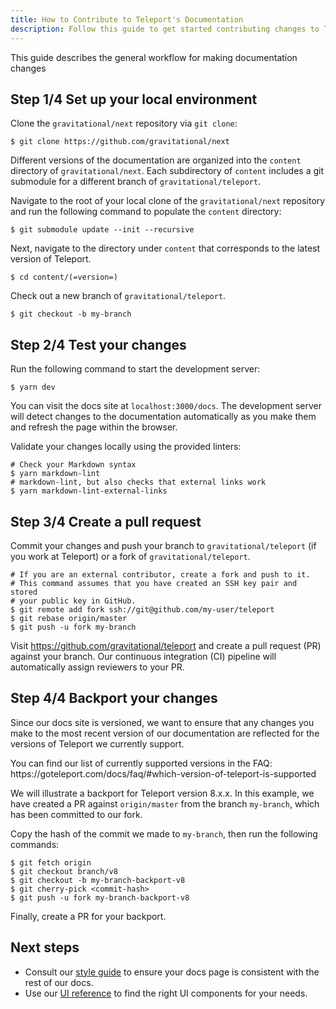 ```yaml
---
title: How to Contribute to Teleport's Documentation
description: Follow this guide to get started contributing changes to Teleport's documentation
---
```


This guide describes the general workflow for making documentation changes

## Step 1/4 Set up your local environment
Clone the `gravitational/next` repository via `git clone`:

```code
$ git clone https://github.com/gravitational/next
```

Different versions of the documentation are organized into the `content` directory of `gravitational/next`. Each subdirectory of `content` includes a git submodule for a different branch of `gravitational/teleport`. 

Navigate to the root of your local clone of the `gravitational/next` repository and run the following command to populate the `content` directory:

```code
$ git submodule update --init --recursive
```

Next, navigate to the directory under `content` that corresponds to the latest version of Teleport.

```code
$ cd content/(=version=)
```

Check out a new branch of `gravitational/teleport`.

```code
$ git checkout -b my-branch
```

## Step 2/4 Test your changes

Run the following command to start the development server:

```code
$ yarn dev
```

You can visit the docs site at `localhost:3000/docs`. The development server will detect changes to the documentation automatically as you make them and refresh the page within the browser.
   
Validate your changes locally using the provided linters:

```code
# Check your Markdown syntax
$ yarn markdown-lint
# markdown-lint, but also checks that external links work
$ yarn markdown-lint-external-links
```

## Step 3/4 Create a pull request
Commit your changes and push your branch to `gravitational/teleport` (if you work at Teleport) or a fork of `gravitational/teleport`.

```code
# If you are an external contributor, create a fork and push to it.
# This command assumes that you have created an SSH key pair and stored 
# your public key in GitHub.
$ git remote add fork ssh://git@github.com/my-user/teleport
$ git rebase origin/master
$ git push -u fork my-branch
```

Visit https://github.com/gravitational/teleport and create a pull request (PR) against your branch. Our continuous integration (CI) pipeline will automatically assign reviewers to your PR.

## Step 4/4 Backport your changes
Since our docs site is versioned, we want to ensure that any changes you make to the most recent version of our documentation are reflected for the versions of Teleport we currently support.

<Admonition type="tip" title="Supported Versions">
You can find our list of currently supported versions in the FAQ:
https://goteleport.com/docs/faq/#which-version-of-teleport-is-supported
</Admonition>

We will illustrate a backport for Teleport version 8.x.x. In this example, we have created a PR against `origin/master` from the branch `my-branch`, which has been committed to our fork.

Copy the hash of the commit we made to `my-branch`, then run the following commands:

```code
$ git fetch origin
$ git checkout branch/v8
$ git checkout -b my-branch-backport-v8
$ git cherry-pick <commit-hash>
$ git push -u fork my-branch-backport-v8
```

Finally, create a PR for your backport.

## Next steps
- Consult our [style guide](./style-guide.mdx) to ensure your docs page is consistent with the rest of our docs.
- Use our [UI reference](./reference.mdx) to find the right UI components for your needs.